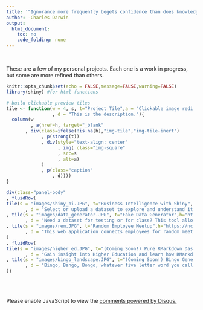 ```yaml
---
title: '"Ignorance more frequently begets confidence than does knowledge..."'
author: -Charles Darwin
output: 
  html_document:
    toc: no
    code_folding: none
---
```


<style>
#header {
  background: url('images/main_banner_distort_blue.JPG') center no-repeat;
  background-size: cover;
  -webkit-background-size: cover;
  -moz-background-size: cover;
  -o-background-size: cover;
  color: white;
  text-align: center;
  height: 200px;
  position: relative;
  margin: 0 -30rem;
  padding: .25rem 0;
}
</style>
<br>


These are a few of my personal projects. Each one is a work in progress, but some are more refined than others.

</div>
</div>
<div style="padding-right: 2%;">

```r
knitr::opts_chunk$set(echo = FALSE,message=FALSE,warning=FALSE)
library(shiny) #for html functions

# build clickable preview tiles
tile <- function(w = 4, s, t="Project Tile",a = "Clickable image redirecting to project site.",h=NA
                 , d = "This is the description."){
  column(w
         , a(href=h, target="_blank"
       , div(class=ifelse(!is.na(h),"img-tile","img-tile-inert")
             , p(strong(t))
             , div(style="text-align: center"
                   , img( class="img-square"
                   , src=s
                   , alt=a)
             )
             , p(class="caption"
                 , d))))
}
```


```r
div(class="panel-body"
, fluidRow(
tile(s = "images/shiny_bi.JPG", t="Business Intelligence with Shiny",h="https://ncpolloc.shinyapps.io/shiny_bi/"
       , d = "Select or upload a dataset to explore and understand its variables and visualize relationships between variables.")
, tile(s = "images/data_generator.JPG", t="Fake Data Generator",h="https://ncpolloc.shinyapps.io/data_generator/"
       , d = "Need a dataset for testing or for class? This tool allows you to create and download a dataset.")
, tile(s = "images/rem.JPG", t="Random Employee Meetup",h="https://ncpolloc.shinyapps.io/REM_sample/"
       , d = "This web application connects employees for random meetups based upon their general availability.")
)
, fluidRow(
tile(s = "images/higher_ed.JPG", t="(Coming Soon!) Pure RMarkdown Dashboard on Higher Education"
       , d = "Gain insight into Higher Education and learn how RMarkdown can be leveraged to create dashboards without an R server.")
, tile(s = "images/bingo_landscape.JPG", t="(Coming Soon!) Bingo Generator"
       , d = "Bingo, Bango, Bongo, whatever five letter word you call it and whatever theme you want it, you can create and download it.")
))
```



<br><br>
</div>
<div id="disqus_thread" class="container-fluid main-container"></div>
<script>

/**
*  RECOMMENDED CONFIGURATION VARIABLES: EDIT AND UNCOMMENT THE SECTION BELOW TO INSERT DYNAMIC VALUES FROM YOUR PLATFORM OR CMS.
*  LEARN WHY DEFINING THESE VARIABLES IS IMPORTANT: https://disqus.com/admin/universalcode/#configuration-variables*/

var disqus_config = function () {
this.page.url = 'https://ncpollock.github.io/projects.html';  // Replace PAGE_URL with your page's canonical URL variable
this.page.identifier = 'https://ncpollock.github.io/projects.html'; // Replace PAGE_IDENTIFIER with your page's unique identifier variable
};

(function() { // DON'T EDIT BELOW THIS LINE
var d = document, s = d.createElement('script');
s.src = 'https://nc-blog-1.disqus.com/embed.js';
s.setAttribute('data-timestamp', +new Date());
(d.head || d.body).appendChild(s);
})();
</script>
<noscript>Please enable JavaScript to view the <a href="https://disqus.com/?ref_noscript">comments powered by Disqus.</a></noscript>
